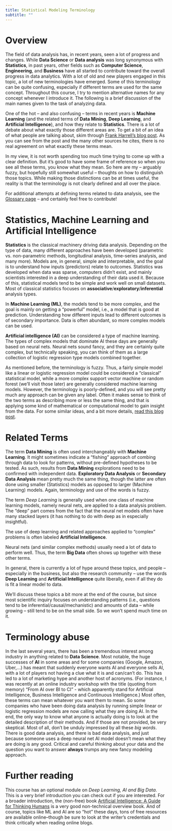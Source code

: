 ```yaml
---
title: Statistical Modeling Terminology
subtitle: ""
---
```



# Overview

The field of data analysis has, in recent years, seen a lot of progress and changes. While **Data Science** or **Data analysis** was long synonymous with **Statistics**, in past years, other fields such as **Computer Science**, **Engineering**, and **Business** have all started to contribute toward the overall progress in data analytics. With a lot of old and new players engaged in this topic, a lot of new terminologies have emerged. Some of this terminology can be quite confusing, especially if different terms are used for the same concept. Throughout this course, I try to mention alternative names for any concept whenever I introduce it. The following is a brief discussion of the main names given to the task of analyzing data.

One of the hot -- and also confusing -- terms in recent years is __Machine Learning__ (and the related terms of __Data Mining__, __Deep Learning__, and __Artificial Intelligence__), and how they relate to __Statistics__. There is a lot of debate about what exactly those different areas are. To get a bit of an idea of what people are talking about, skim through [Frank Harrell's blog post](https://www.fharrell.com/post/stat-ml/). As you can see from the post and the many other sources he cites, there is no real agreement on what exactly these terms mean. 

In my view, it is not worth spending too much time trying to come up with a clear definition. But it's good to have some frame of reference so when you see all these terms, you know what they mean. So here are my -- arguably fuzzy, but hopefully still somewhat useful -- thoughts on how to distinguish those topics. While making those distinctions can be at times useful, the reality is that the terminology is not clearly defined and all over the place. 

For additional attempts at defining terms related to data analysis, see the [Glossary page](../../resources/Course_Glossary.qmd) -- and certainly feel free to contribute!


# Statistics, Machine Learning and Artificial Intelligence

__Statistics__ is the classical machinery driving data analysis. Depending on the type of data, many different approaches have been developed (parametric vs. non-parametric methods, longitudinal analysis, time-series analysis, and many more). Models are, in general, simple and interpretable, and the goal is to understand how inputs (predictors) relate to outcomes. Statistics was developed when data was sparse, computers didn't exist, and mainly scientists interested in a deep understanding of their data used it. Because of this, statistical models tend to be simple and work well on small datasets. Most of classical statistics focuses on **associative**/**exploratory**/**inferential** analysis types.

In __Machine Learning (ML)__, the models tend to be more complex, and the goal is mainly on getting a "powerful" model, i.e., a model that is good at prediction. Understanding how different inputs lead to different outcomes is of secondary importance. Data is often abundant, so more complex models can be used. 

__Artificial intelligence (AI)__ can be considered a type of machine learning. The types of complex models that dominate AI these days are generally based on neural nets. Neural nets sound fancy, and they are certainly quite complex, but technically speaking, you can think of them as a large collection of logistic regression type models combined together.


As mentioned before, the terminology is fuzzy. Thus, a fairly simple model like a linear or logistic regression model could be considered a "classical" statistical model, while a more complex support vector machine or random forest (we'll visit those later) are generally considered machine learning models. However, the terminology is poorly-defined, and you will see pretty much any approach can be given any label. Often it makes sense to think of the two terms as describing more or less the same thing, and that is applying some kind of mathematical or computational model to gain insight from the data. For some similar ideas, and a bit more details, [read this blog post](https://www.sharpsightlabs.com/blog/difference-machine-learning-statistics-data-mining/).


# Related Terms

The term __Data Mining__ is often used interchangeably with __Machine Learning__. It might sometimes indicate a "fishing" approach of combing through data to look for patterns, without pre-defined hypotheses to be tested. As such, results from __Data Mining__ explorations need to be confirmed with independent data. __Exploratory Data Analysis__ or __Secondary Data Analysis__ mean pretty much the same thing, though the latter are often done using smaller (Statistics) models as opposed to larger (Machine Learning) models. Again, terminology and use of the words is fuzzy.

The term _Deep Learning_ is generally used when one class of machine learning models, namely neural nets, are applied to a data analysis problem. The "deep" part comes from the fact that the neural net models often have many stacked layers (it has nothing to do with deep as in especially insightful).

The use of deep learning and related approaches applied to "complex" problems is often labeled __Artificial Intelligence__. 

Neural nets (and similar complex methods) usually need a lot of data to perform well. Thus, the term __Big Data__ often shows up together with these other terms. 

In general, there is currently a lot of hype around these topics, and people -- especially in the business, but also the research community -- use the words __Deep Learning__ and __Artificial Intelligence__ quite liberally, even if all they do is fit a linear model to data. 

We'll discuss these topics a bit more at the end of the course, but since most scientific inquiry focuses on understanding patterns (i.e., questions tend to be inferential/causal/mechanistic) and amounts of data -- while growing -- still tend to be on the small side. So we won't spend much time on it.


# Terminology abuse

In the last several years, there has been a tremendous interest among industry in anything related to __Data Science__. Most notable, the huge successes of __AI__ in some areas and for some companies (Google, Amazon, Uber,...) has meant that suddenly everyone wants AI and everyone sells AI, with a lot of players not having a clue what it is and can/can't do. This has led to a lot of marketing hype and another host of acronyms. (For instance, I was recently at an online industry workshop with the title (quoting from memory) "From AI over BI to CI" - which apparently stand for Artificial Intelligence, Business Intelligence and Continuous Intelligence.) Most often, these terms can mean whatever you want them to mean. So some companies who have been doing data analysis by running simple linear or logistic regression models are now calling what they are doing AI. In the end, the only way to know what anyone is actually doing is to look at the detailed description of their methods. And if those are not provided, be very skeptical. Most of all, don't be unduly impressed by all these _big words_. There is good data analysis, and there is bad data analysis, and just because someone uses a deep neural net AI model doesn't mean what they are doing is any good. Critical and careful thinking about your data and the question you want to answer **always** trumps any new fancy modeling approach.



# Further reading

This course has an optional module on _Deep Learning, AI and Big Data_. This is a very brief introduction you can check out if you are interested. For a broader introduction, the (non-free) book [Artificial Intelligence: A Guide for Thinking Humans](https://melaniemitchell.me/aibook/) is a very good non-technical overview book. And of course, topics like ML and AI are so "hot" these days, tons of free resources are available online--though be sure to look at the writer's credentials and think critically when reading online blogs.


